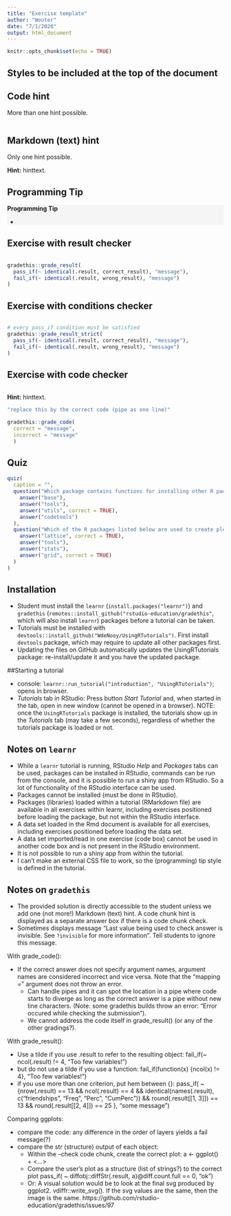 ```yaml
---
title: "Exercise template"
author: "Wouter"
date: "7/1/2020"
output: html_document
---
```


```r
knitr::opts_chunk$set(echo = TRUE)
```

## Styles to be included at the top of the document
<!-- Define programming tip style -->
<style>
.tip {
  background-color: #f5f5f5;
}
</style>

<!-- Define question style -->
<style>
.question {
  color: #5A9DDB;
}
</style>


## Code hint

More than one hint possible.

```r

```


## Markdown (text) hint

Only one hint possible.

<div id="exerciselabel-hint">
__Hint:__ hinttext.
</div>

## Programming Tip

<div class="tip" >
__Programming Tip__

- 
</div>

## Exercise with result checker

<div class="question" >
</div>

```r

```

```r
gradethis::grade_result(
  pass_if(~ identical(.result, correct_result), "message"),
  fail_if(~ identical(.result, wrong_result), "message")
)
```

## Exercise with conditions checker

<div class="question" >
</div>

```r

```

```r
# every pass_if condition must be satisfied
gradethis::grade_result_strict(
  pass_if(~ identical(.result, correct_result), "message"),
  fail_if(~ identical(.result, wrong_result), "message")
)
```

## Exercise with code checker

<div class="question" >
</div>

```r

```

<!-- To hide the solution, use a textual hint. -->
<div id="exerciselabel-hint">
__Hint:__ hinttext.
</div>

```r
"replace this by the correct code (pipe as one line)"
```

```r
gradethis::grade_code(
  correct = "message", 
  incorrect = "message"
  )
```

## Quiz

```r
quiz(
  caption = "",
  question("Which package contains functions for installing other R packages?",
    answer("base"),
    answer("tools"),
    answer("utils", correct = TRUE),
    answer("codetools")
  ),
  question("Which of the R packages listed below are used to create plots?",
    answer("lattice", correct = TRUE),
    answer("tools"),
    answer("stats"),
    answer("grid", correct = TRUE)
  )
)
```

## Installation

- Student must install the `learnr` (`install.packages("learnr")`) and `gradethis` (`remotes::install_github("rstudio-education/gradethis"`, which will also install `learnr`) packages before a tutorial can be taken.
- Tutorials must be installed with `devtools::install_github("WdeNooy/UsingRTutorials")`. First install `devtools` package, which may require to update all other packages first.
- Updating the files on GitHub automatically updates the UsingRTutorials package: re-install/update it and you have the updated package.

##Starting a tutorial

- console: `learnr::run_tutorial("introduction", "UsingRTutorials")`; opens in browser.
- _Tutorials_ tab in RStudio: Press button _Start Tutorial_ and, when started in the tab, open in new window (cannot be opened in a browser). NOTE: once the `UsingRTutorials` package is installed, the tutorials show up in the _Tutorials_ tab (may take a few seconds), regardless of whether the tutorials package is loaded or not.

## Notes on `learnr`

- While a `learnr` tutorial is running, RStudio _Help_ and _Packages_ tabs can be used, packages can be installed in RStudio, commands can be run from the console, and it is possible to run a shiny app from RStudio. So a lot of functionality of the RStudio interface can be used. 
-	Packages cannot be installed (must be done in RStudio). 
-	Packages (libraries) loaded within a tutorial (RMarkdown file) are available in all exercises within learnr, including exercises positioned before loading the package, but not within the RStudio interface. 
-	A data set loaded in the Rmd document is available for all exercises, including exercises positioned before loading the data set.
-	A data set imported/read in one exercise (code box) cannot be used in another code box and is not present in the RStudio environment.
- It is not possible to run a shiny app from within the tutorial.
-	I can’t make an external CSS file to work, so the (programming) tip style is defined in the tutorial.

## Notes on `gradethis`

-	The provided solution is directly accessible to the student unless we add one (not more!) Markdown (text) hint. A code chunk hint is displayed as a separate answer box if there is a code chunk check.
-	Sometimes displays message “Last value being used to check answer is invisible. See `?invisible` for more information”. Tell students to ignore this message.

With grade_code(): 

-	If the correct answer does not specify argument names, argument names are considered incorrect and vice versa. Note that the “mapping =” argument does not throw an error.
	  + Can handle pipes and it can spot the location in a pipe where code starts to diverge as long as the correct answer is a pipe without new line characters. (Note: some gradethis builds throw an error: “Error occured while checking the submission”).
	  +	We cannot address the code itself in grade_result() (or any of the other gradings?).
	  
With grade_result(): 

- Use a tilde if you use .result to refer to the resulting object:
    fail_if(~ ncol(.result) != 4, "Too few variables!”)
- but do not use a tilde if you use a function:
    fail_if(function(x) {ncol(x) != 4}, "Too few variables!”)
-	if you use more than one criterion, put hem between {}:
    pass_if( ~ {nrow(.result) == 13 && ncol(.result) == 4 && identical(names(.result), c("friendships", "Freq", "Perc", "CumPerc")) && round(.result[[1, 3]]) == 13  && round(.result[[2, 4]]) == 25 }, “some message”)

Comparing ggplots: 

- compare the code: any difference in the order of layers yields a fail message(?)
- compare the str (structure) output of each object:
    +	Within the –check code chunk, create the correct plot:
      a <- ggplot() + <…>
    +	Compare the user’s plot as a structure (list of strings?) to the correct plot
      pass_if( ~ diffobj::diffStr(.result, a)@diff.count.full == 0, "ok")
    +	Or: A visual solution would be to look at the final svg produced by ggplot2. vdiffr::write_svg(). If the svg values are the same, then the image is the same.  https://github.com/rstudio-education/gradethis/issues/97 
